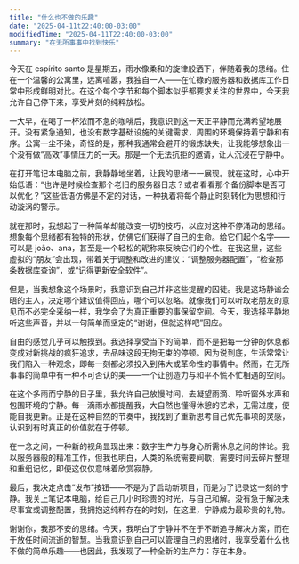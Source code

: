 ```yaml
---  
title: "什么也不做的乐趣"  
date: "2025-04-11t22:40:00-03:00"  
modifiedTime: "2025-04-11T22:40:00-03:00"
summary: "在无所事事中找到快乐"  
---  
```


今天在 espírito santo 是星期五，雨水像柔和的旋律般洒下，伴随着我的思绪。住在一个温馨的公寓里，远离喧嚣，我独自一人——在忙碌的服务器和数据库工作日常中形成鲜明对比。在这个每个字节和每个脚本似乎都要求关注的世界中，今天我允许自己停下来，享受片刻的纯粹放松。

一大早，在喝了一杯浓而不急的咖啡后，我意识到这一天正平静而充满希望地展开。没有紧急通知，也没有数字基础设施的关键需求，周围的环境保持着宁静和有序。公寓一尘不染，奇怪的是，那种我通常会避开的锻炼缺失，让我能够想象出一个没有做“高效”事情压力的一天。那是一个无法抗拒的邀请，让人沉浸在宁静中。

在打开笔记本电脑之前，我静静地坐着，让我的思绪一一展现。就在这时，心中开始低语：“也许是时候检查那个老旧的服务器日志？或者看看那个备份脚本是否可以优化？”这些低语仿佛是不定的对话，一种执着将每个静止时刻转化为思想和行动漩涡的警示。

就在那时，我想起了一种简单却能改变一切的技巧，以应对这种不停涌动的思绪。想象每个思绪都有独特的形状，仿佛它们获得了自己的生命。给它们起个名字——可以是 joão、ana，甚至是一个轻松的昵称来反映它们的个性。在我这里，这些虚拟的“朋友”会出现，带着关于调整和改进的建议：“调整服务器配置”，“检查那条数据库查询”，或“记得更新安全软件”。

但是，当我想象这个场景时，我意识到自己并非这些提醒的囚徒。我是这场静谧会晤的主人，决定哪个建议值得回应，哪个可以忽略。就像我们可以听取老朋友的意见而不必完全采纳一样，我学会了为真正重要的事保留空间。今天，我选择平静地听这些声音，并以一句简单而坚定的“谢谢，但就这样吧”回应。

自由的感觉几乎可以触摸到。我选择享受当下的简单，而不是把每一分钟的休息都变成对新挑战的疯狂追求，去品味这段无拘无束的停顿。因为说到底，生活常常让我们陷入一种观念，即每一刻都必须投入到伟大或革命性的事情中。然而，在无所事事的简单中有一种不可否认的美——一个让创造力与和平不慌不忙相遇的空间。

在这个多雨而宁静的日子里，我允许自己放慢时间，去凝望雨滴、聆听窗外水声和包围环境的宁静。每一滴雨水都提醒我，大自然也懂得休憩的艺术，无需过度，便能自我更新。正是在这种自然的节奏中，我找到了重新思考自己优先事项的灵感，认识到有时真正的价值就在于停顿。

在一念之间，一种新的视角显现出来：数字生产力与身心所需休息之间的悖论。我以服务器般的精准工作，但我也明白，人类的系统需要间歇，需要时间去碎片整理和重组记忆，即便这仅仅意味着欣赏寂静。

最后，我决定点击“发布”按钮——不是为了启动新项目，而是为了记录这一刻的宁静。我关上笔记本电脑，给自己几小时珍贵的时光，与自己和解。没有急于解决未尽事宜或调整配置，我拥抱这纯粹存在的时刻，在这里，宁静成为最珍贵的礼物。

谢谢你，我那不安的思绪。今天，我明白了宁静并不在于不断追寻解决方案，而在于放任时间流逝的智慧。当我意识到自己可以管理自己的思绪时，我享受着什么也不做的简单乐趣——也因此，我发现了一种全新的生产力：存在本身。
